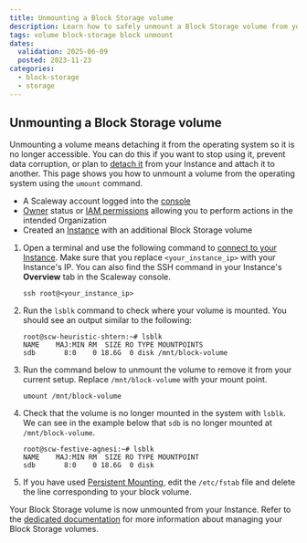 ```yaml
---
title: Unmounting a Block Storage volume
description: Learn how to safely unmount a Block Storage volume from your Instance, and ensure data integrity.
tags: volume block-storage block unmount
dates:
  validation: 2025-06-09
  posted: 2023-11-23
categories:
  - block-storage
  - storage
---
```



## Unmounting a Block Storage volume

Unmounting a volume means detaching it from the operating system so it is no longer accessible. You can do this if you want to stop using it, prevent data corruption, or plan to [detach it](/block-storage/how-to/detach-a-volume/) from your Instance and attach it to another. This page shows you how to unmount a volume from the operating system using the `umount` command.

<Requirements />

- A Scaleway account logged into the [console](https://console.scaleway.com)
- [Owner](/iam/concepts/#owner) status or [IAM permissions](/iam/concepts/#permission) allowing you to perform actions in the intended Organization
- Created an [Instance](/instances/how-to/create-an-instance/) with an additional Block Storage volume

1. Open a terminal and use the following command to [connect to your Instance](/instances/how-to/connect-to-instance/). Make sure that you replace `<your_instance_ip>` with your Instance's IP. You can also find the SSH command in your Instance's **Overview** tab in the Scaleway console.

    ```
    ssh root@<your_instance_ip>
    ```

2. Run the `lsblk` command to check where your volume is mounted. You should see an output similar to the following:

    ```
    root@scw-heuristic-shtern:~# lsblk
    NAME    MAJ:MIN RM  SIZE RO TYPE MOUNTPOINTS
    sdb       8:0    0 18.6G  0 disk /mnt/block-volume
    ```
3. Run the command below to unmount the volume to remove it from your current setup. Replace `/mnt/block-volume` with your mount point.
    ```
    umount /mnt/block-volume
    ```
4.  Check that the volume is no longer mounted in the system with `lsblk`. We can see in the example below that `sdb` is no longer mounted at `/mnt/block-volume`.
    ```
    root@scw-festive-agnesi:~# lsblk
    NAME    MAJ:MIN RM  SIZE RO TYPE MOUNTPOINT
    sdb       8:0    0 18.6G  0 disk
    ```

5. If you have used [Persistent Mounting](/block-storage/api-cli/managing-a-volume/#using-fstab-for-persistent-mounting), edit the `/etc/fstab` file and delete the line corresponding to your block volume.

Your Block Storage volume is now unmounted from your Instance. Refer to the [dedicated documentation](/block-storage/api-cli/managing-a-volume/) for more information about managing your Block Storage volumes.
